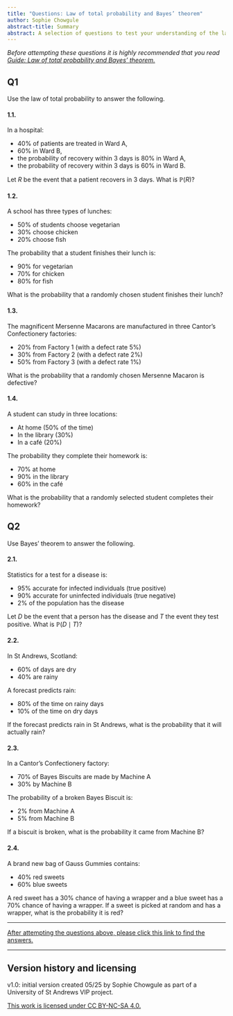 ```yaml
---
title: "Questions: Law of total probability and Bayes’ theorem"
author: Sophie Chowgule
abstract-title: Summary
abstract: A selection of questions to test your understanding of the law of total probability and Bayes’ theorem.
---
```


*Before attempting these questions it is highly recommended that you read [Guide: Law of total probability and Bayes’ theorem.](../studyguides/bayestheorem.qmd)*

## Q1 {-}

Use the law of total probability to answer the following.

#### 1.1. {-}

In a hospital:

* $40\%$ of patients are treated in Ward A,
* $60\%$ in Ward B,
* the probability of recovery within 3 days is $80\%$ in Ward A,
* the probability of recovery within 3 days is $60\%$ in Ward B. 

Let $R$ be the event that a patient recovers in 3 days. What is $\mathbb{P}(R)$?

#### 1.2. {-}

A school has three types of lunches:

* $50\%$ of students choose vegetarian  
* $30\%$ choose chicken  
* $20\%$ choose fish

The probability that a student finishes their lunch is:

* $90\%$ for vegetarian  
* $70\%$ for chicken  
* $80\%$ for fish  

What is the probability that a randomly chosen student finishes their lunch?

#### 1.3. {-}

The magnificent Mersenne Macarons are manufactured in three Cantor's Confectionery factories:

* $20\%$ from Factory 1 (with a defect rate $5\%$)  
* $30\%$ from Factory 2 (with a defect rate $2\%$)  
* $50\%$ from Factory 3 (with a defect rate $1\%$)

What is the probability that a randomly chosen Mersenne Macaron is defective?

#### 1.4. {-}

A student can study in three locations:

* At home ($50\%$ of the time)  
* In the library ($30\%$)  
* In a café ($20\%$)  

The probability they complete their homework is:

* $70\%$ at home  
* $90\%$ in the library  
* $60\%$ in the café

What is the probability that a randomly selected student completes their homework?

## Q2 {-}

Use Bayes’ theorem to answer the following.

#### 2.1. {-}

Statistics for a test for a disease is:

* $95\%$ accurate for infected individuals (true positive)  
* $90\%$ accurate for uninfected individuals (true negative)  
* $2\%$ of the population has the disease  

Let $D$ be the event that a person has the disease and $T$ the event they test positive. What is $\mathbb{P}(D \mid T)$?

#### 2.2. {-}

In St Andrews, Scotland:

* $60\%$ of days are dry  
* $40\%$ are rainy  

A forecast predicts rain:

* $80\%$ of the time on rainy days  
* $10\%$ of the time on dry days  

If the forecast predicts rain in St Andrews, what is the probability that it will actually rain?

#### 2.3. {-}

In a Cantor's Confectionery factory:

* $70\%$ of Bayes Biscuits are made by Machine A  
* $30\%$ by Machine B  

The probability of a broken Bayes Biscuit is:

* $2\%$ from Machine A  
* $5\%$ from Machine B  

If a biscuit is broken, what is the probability it came from Machine B?

#### 2.4. {-}

A brand new bag of Gauss Gummies contains:

* $40\%$ red sweets  
* $60\%$ blue sweets  

A red sweet has a $30\%$ chance of having a wrapper and a blue sweet has a $70\%$ chance of having a wrapper. If a sweet is picked at random and has a wrapper, what is the probability it is red?

---

[After attempting the questions above, please click this link to find the answers.](../answers/as-bayestheorem.qmd)

---

## Version history and licensing {-}

v1.0: initial version created 05/25 by Sophie Chowgule as part of a University of St Andrews VIP project.

[This work is licensed under CC BY-NC-SA 4.0.](https://creativecommons.org/licenses/by-nc-sa/4.0/?ref=chooser-v1)
